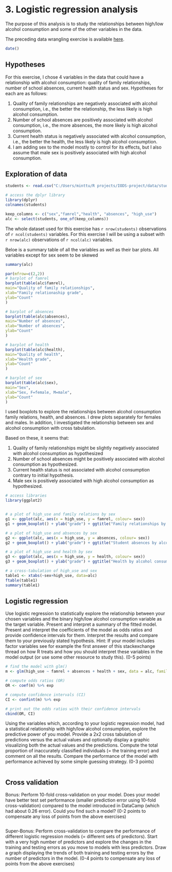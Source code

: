 # 3. Logistic regression analysis

The purpose of this analysis is to study the relationships between high/low alcohol consumption and some of the other variables in the data. 

The preceding data wrangling exercise is available <a href="https://github.com/palsola/IODS-project/blob/master/data/create_%20alc.R"> here<a/>.



```r
date()

```

## Hypotheses 

For this exercise, I chose 4 variables in the data that could have a relationship with alcohol consumption: quality of family relationships, number of school absences, current health status and sex. Hypotheses for each are as follows: 

1. Quality of family relationships are negatively associated with alcohol consumption, i.e., the better the relationship, the less likely is high alcohol consumption.
2. Number of school absences are positively associated with alcohol consumption, i.e., the more absences, the more likely is high alcohol consumption.
3. Current health status is negatively associated with alcohol consumption, i.e., the better the health, the less likely is high alcohol consumption.
4. I am adding sex to the model mostly to control for its effects, but I also assume that male sex is positively associated with high alcohol consumption.

## Exploration of data

```r
students <- read.csv("C:/Users/minttu/R projects/IODS-project/data/students.csv")

# access the dplyr library
library(dplyr)
colnames(students)

keep_columns <- c("sex","famrel","health", "absences", "high_use")
alc <- select(students, one_of(keep_columns))

```


The whole dataset used for this exercise has `r nrow(students)` observations of `r ncol(students)` variables. For this exercise I will be using a subset with `r nrow(alc)` observations of `r ncol(alc)` variables.

Beloe is a summary table of all the variables as well as their bar plots. All variables except for sex seem to be skewed

```r

summary(alc)

par(mfrow=c(2,2))
# barplot of famrel
barplot(table(alc$famrel),
main="Quality of family relationships",
xlab="Family relationaship grade",
ylab="Count"
)

# barplot of absences
barplot(table(alc$absences),
main="Number of absences",
xlab="Number of absences",
ylab="Count"
)

# barplot of health
barplot(table(alc$health),
main="Quality of health",
xlab="Health grade",
ylab="Count"
)

# barplot of sex
barplot(table(alc$sex),
main="Sex",
xlab="Sex, F=female, M=male",
ylab="Count"
)


```

I used boxplots to explore the relationships between alcohol consumption family relations, health, and absences. I drew plots separately for females and males. In addition, I investigated the relationship between sex and alcohol consumption with cross tabulation.

Based on these, it seems that:

1. Quality of family relationships might be slightly negatively associated with alcohol consumption as hypothesized
2. Number of school absences might be positively associated with alcohol consumption as hypothesized.
3. Current health status is not associated with alcohol consumption contrary to initial hypothesis.
4. Male sex is positively associated with high alcohol consumption as hypothesized.

```r

# access libraries
library(ggplot2)


# a plot of high_use and family relations by sex
g1 <- ggplot(alc, aes(x = high_use, y = famrel, colour= sex))
g1 + geom_boxplot() + ylab("grade") + ggtitle("Family relationships by alcohol consumption and sex")

# a plot of high_use and absences by sex
g2 <- ggplot(alc, aes(x = high_use, y = absences, colour= sex))
g2 + geom_boxplot() + ylab("grade") + ggtitle("Student absences by alcohol consumption and sex")

# a plot of high_use and health by sex
g3 <- ggplot(alc, aes(x = high_use, y = health, colour= sex))
g3 + geom_boxplot() + ylab("grade") + ggtitle("Health by alcohol consumption and sex")

# a cross-tabulation of high_use and sex
table1 <- xtabs(~sex+high_use, data=alc)
ftable(table1)
summary(table1)


```


## Logistic regression
Use logistic regression to statistically explore the relationship between your chosen variables and the binary high/low alcohol consumption variable as the target variable. Present and interpret a summary of the fitted model. Present and interpret the coefficients of the model as odds ratios and provide confidence intervals for them. Interpret the results and compare them to your previously stated hypothesis. Hint: If your model includes factor variables see for example the first answer of this stackexchange thread on how R treats and how you should interpret these variables in the model output (or use some other resource to study this). (0-5 points)

```r

# find the model with glm()
m <- glm(high_use ~ famrel + absences + health + sex, data = alc, family = "binomial")

# compute odds ratios (OR)
OR <- coef(m) %>% exp

# compute confidence intervals (CI)
CI <- confint(m) %>% exp

# print out the odds ratios with their confidence intervals
cbind(OR, CI)


```


Using the variables which, according to your logistic regression model, had a statistical relationship with high/low alcohol consumption, explore the predictive power of you model. Provide a 2x2 cross tabulation of predictions versus the actual values and optionally display a graphic visualizing both the actual values and the predictions. Compute the total proportion of inaccurately classified individuals (= the training error) and comment on all the results. Compare the performance of the model with performance achieved by some simple guessing strategy. (0-3 points)

```r

```



## Cross validation
Bonus: Perform 10-fold cross-validation on your model. Does your model have better test set performance (smaller prediction error using 10-fold cross-validation) compared to the model introduced in DataCamp (which had about 0.26 error). Could you find such a model? (0-2 points to compensate any loss of points from the above exercises)

```r

```


Super-Bonus: Perform cross-validation to compare the performance of different logistic regression models (= different sets of predictors). Start with a very high number of predictors and explore the changes in the training and testing errors as you move to models with less predictors. Draw a graph displaying the trends of both training and testing errors by the number of predictors in the model. (0-4 points to compensate any loss of points from the above exercises)

```r

```

